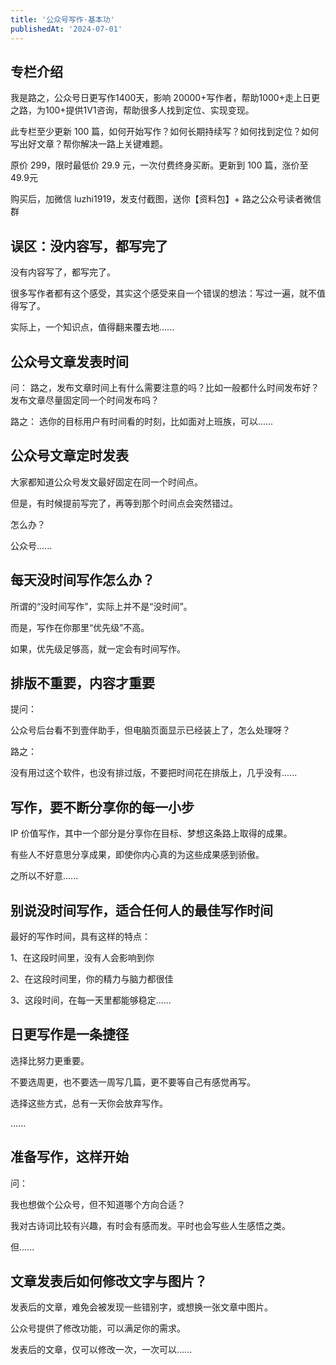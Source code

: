 ```yaml
---
title: '公众号写作·基本功'
publishedAt: '2024-07-01'
---
```


## 专栏介绍

我是路之，公众号日更写作1400天，影响 20000+写作者，帮助1000+走上日更之路，为100+提供1V1咨询，帮助很多人找到定位、实现变现。  
  
此专栏至少更新 100 篇，如何开始写作？如何长期持续写？如何找到定位？如何写出好文章？帮你解决一路上关键难题。  
  
原价 299，限时最低价 29.9 元，一次付费终身买断。更新到 100 篇，涨价至 49.9元   
  
购买后，加微信 luzhi1919，发支付截图，送你【资料包】+ 路之公众号读者微信群

## 误区：没内容写，都写完了
没有内容写了，都写完了。

很多写作者都有这个感受，其实这个感受来自一个错误的想法：写过一遍，就不值得写了。

实际上，一个知识点，值得翻来覆去地......

## 公众号文章发表时间
问： 路之，发布文章时间上有什么需要注意的吗？比如一般都什么时间发布好？发布文章尽量固定同一个时间发布吗？ 

路之： 选你的目标用户有时间看的时刻，比如面对上班族，可以......

## 公众号文章定时发表
大家都知道公众号发文最好固定在同一个时间点。

但是，有时候提前写完了，再等到那个时间点会突然错过。

怎么办？

公众号......

## 每天没时间写作怎么办？
所谓的“没时间写作”，实际上并不是“没时间”。

而是，写作在你那里“优先级”不高。

如果，优先级足够高，就一定会有时间写作。



## 排版不重要，内容才重要
提问：

公众号后台看不到壹伴助手，但电脑页面显示已经装上了，怎么处理呀？

路之：

没有用过这个软件，也没有排过版，不要把时间花在排版上，几乎没有......

## 写作，要不断分享你的每一小步
IP 价值写作，其中一个部分是分享你在目标、梦想这条路上取得的成果。

有些人不好意思分享成果，即使你内心真的为这些成果感到骄傲。

之所以不好意......

## 别说没时间写作，适合任何人的最佳写作时间
最好的写作时间，具有这样的特点：

1、在这段时间里，没有人会影响到你

2、在这段时间里，你的精力与脑力都很佳

3、这段时间，在每一天里都能够稳定......

## 日更写作是一条捷径
选择比努力更重要。

不要选周更，也不要选一周写几篇，更不要等自己有感觉再写。

选择这些方式，总有一天你会放弃写作。

......

## 准备写作，这样开始
问：

我也想做个公众号，但不知道哪个方向合适？

我对古诗词比较有兴趣，有时会有感而发。平时也会写些人生感悟之类。

但......

## 文章发表后如何修改文字与图片？
发表后的文章，难免会被发现一些错别字，或想换一张文章中图片。

公众号提供了修改功能，可以满足你的需求。

发表后的文章，仅可以修改一次，一次可以......

